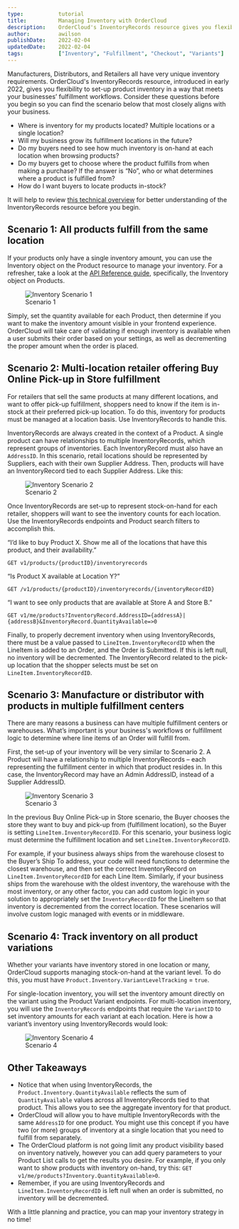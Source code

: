 ```yaml
---
type:           tutorial
title:          Managing Inventory with OrderCloud
description:    OrderCloud's InventoryRecords resource gives you flexibility to set-up product inventory in a way that meets your businesses’ fulfillment workflows.
author:         awilson
publishDate:    2022-02-04
updatedDate:    2022-02-04    
tags:           ["Inventory", "Fulfillment", "Checkout", "Variants"]
---
```


Manufacturers, Distributors, and Retailers all have very unique inventory requirements. OrderCloud's InventoryRecords resource, introduced in early 2022, gives you flexibility to set-up product inventory in a way that meets your businesses’ fulfillment workflows. Consider these questions before you begin so you can find the scenario below that most closely aligns with your business.

 - Where is inventory for my products located? Multiple locations or a single location?
-   Will my business grow its fulfillment locations in the future?
-   Do my buyers need to see how much inventory is on-hand at each location when browsing products?
-   Do my buyers get to choose where the product fulfills from when making a purchase? If the answer is “No”, who or what determines where a product is fulfilled from?
-   How do I want buyers to locate products in-stock?

It will help to review [this technical overview](https://ordercloud.io/knowledge-base/multi-location-inventory) for better understanding of the InventoryRecords resource before you begin.

## Scenario 1: All products fulfill from the same location

If your products only have a single inventory amount, you can use the Inventory object on the Product resource to manage your inventory. For a refresher, take a look at the [API Reference guide](https://ordercloud.io/api-reference/product-catalogs/products/create), specifically, the Inventory object on Products.

<figure class="blog-figure">
<img src="/images/knowledge-base/inline/inventory-use-guide/inventory_records_1.jpg" alt="Inventory Scenario 1"/>
<figcaption>Scenario 1</figcaption>
</figure>

Simply, set the quantity available for each Product, then determine if you want to make the inventory amount visible in your frontend experience. OrderCloud will take care of validating if enough inventory is available when a user submits their order based on your settings, as well as decrementing the proper amount when the order is placed.

## Scenario 2: Multi-location retailer offering Buy Online Pick-up in Store fulfillment

For retailers that sell the same products at many different locations, and want to offer pick-up fulfillment, shoppers need to know if the item is in-stock at their preferred pick-up location. To do this, inventory for products must be managed at a location basis. Use InventoryRecords to handle this.

InventoryRecords are always created in the context of a Product. A single product can have relationships to multiple InventoryRecords, which represent groups of inventories. Each InventoryRecord must also have an `AddressID`. In this scenario, retail locations should be represented by Suppliers, each with their own Supplier Address. Then, products will have an InventoryRecord tied to each Supplier Address. Like this:

<figure class="blog-figure">
<img src="/images/knowledge-base/inline/inventory-use-guide/inventory_records_2.jpg" alt="Inventory Scenario 2"/>
<figcaption>Scenario 2</figcaption>
</figure>

Once InventoryRecords are set-up to represent stock-on-hand for each retailer, shoppers will want to see the inventory counts for each location. Use the InventoryRecords endpoints and Product search filters to accomplish this.

 “I’d like to buy Product X. Show me all of the locations that have this product, and their availability.”

    GET v1/products/{productID}/inventoryrecords

“Is Product X available at Location Y?”

    GET /v1/products/{productID}/inventoryrecords/{inventoryRecordID}

“I want to see only products that are available at Store A and Store B.”

    GET v1/me/products?InventoryRecord.AddressID={addressA}|{addressB}&InventoryRecord.QuantityAvailable=>0

Finally, to properly decrement inventory when using InventoryRecords, there must be a value passed to `LineItem.InventoryRecordID` when the LineItem is added to an Order, and the Order is Submitted. If this is left null, no inventory will be decremented. The InventoryRecord related to the pick-up location that the shopper selects must be set on `LineItem.InventoryRecordID`.

## Scenario 3: Manufacture or distributor with products in multiple fulfillment centers

There are many reasons a business can have multiple fulfillment centers or warehouses. What’s important is your business's workflows or fulfillment logic to determine where line items of an Order will fulfill from.

First, the set-up of your inventory will be very similar to Scenario 2. A Product will have a relationship to multiple InventoryRecords – each representing the fulfillment center in which that product resides in. In this case, the InventoryRecord may have an Admin AddressID, instead of a Supplier AddressID.

<figure class="blog-figure">
<img src="/images/knowledge-base/inline/inventory-use-guide/inventory_records_3.jpg" alt="Inventory Scenario 3"/>
<figcaption>Scenario 3</figcaption>
</figure>

In the previous Buy Online Pick-up in Store scenario, the Buyer chooses the store they want to buy and pick-up from (fulfillment location), so the Buyer is setting `LineItem.InventoryRecordID`. For this scenario, your business logic must determine the fulfillment location and set `LineItem.InventoryRecordID`.

For example, if your business always ships from the warehouse closest to the Buyer’s Ship To address, your code will need functions to determine the closest warehouse, and then set the correct InventoryRecord on `LineItem.InventoryRecordID` for each Line Item. Similarly, if your business ships from the warehouse with the oldest inventory, the warehouse with the most inventory, or any other factor, you can add custom logic in your solution to appropriately set the `InventoryRecordID` for the LineItem so that inventory is decremented from the correct location. These scenarios will involve custom logic managed with events or in middleware.

## Scenario 4: Track inventory on all product variations

Whether your variants have inventory stored in one location or many, OrderCloud supports managing stock-on-hand at the variant level. To do this, you must have `Product.Inventory.VariantLevelTracking` = `true`.

For single-location inventory, you will set the inventory amount directly on the variant using the Product Variant endpoints. For multi-location inventory, you will use the `InventoryRecords` endpoints that require the `VariantID` to set inventory amounts for each variant at each location. Here is how a variant’s inventory using InventoryRecords would look:

<figure class="blog-figure">
<img src="/images/knowledge-base/inline/inventory-use-guide/inventory_records_4.jpg" alt="Inventory Scenario 4"/>
<figcaption>Scenario 4</figcaption>
</figure>

## Other Takeaways

 - Notice that when using InventoryRecords, the `Product.Inventory.QuantityAvailable` reflects the sum of `QuantityAvailable` values across all InventoryRecords tied to that product. This allows you to see the aggregate inventory for that product.
-   OrderCloud will allow you to have multiple InventoryRecords with the same `AddressID` for one product. You might use this concept if you have two (or more) groups of inventory at a single location that you need to fulfill from separately.
-   The OrderCloud platform is not going limit any product visibility based on inventory natively, however you can add query parameters to your Product List calls to get the results you desire. For example, if you only want to show products with inventory on-hand, try this: `GET v1/me/products?Inventory.QuantityAvailable>0`.
-   Remember, if you are using InventoryRecords and `LineItem.InventoryRecordID` is left null when an order is submitted, no inventory will be decremented.
    
With a little planning and practice, you can map your inventory strategy in no time!
